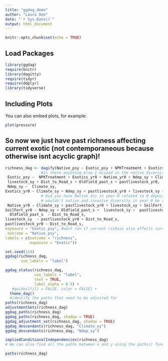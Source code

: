 ```yaml
---
title: "ggdag_demo"
author: "Laura Dee"
date: "`r Sys.Date()`"
output: html_document
---
```


```r
knitr::opts_chunk$set(echo = TRUE)
```


## Load Packages
```r
library(ggdag)
require(knitr)
library(dagitty)
require(tidyr)
require(ddplyr)
library(tidyverse)
```

## Including Plots

You can also embed plots, for example:

```r
plot(pressure)
```

## So now we just have past richness affecting current exotic (not contemporaneous because otherwise isnt acyclic graph)!
```r
richness_dag <- dagify(Native_psy ~ Exotic_psy + NPKTreatment + Exotics_yr0 + Native_yr0 + Ndep_sy + Climate_sy + SoilFert_yr0 +  livestock_sy + Dist_to_Road_s + Oldfield_past_s + pastlivestock_yr0, 
                #is there anything else I missed in the native diversity not in the exotic? or vice versa?
 Exotic_psy ~  NPKTreatment + Exotics_yr0 + Native_yr0 + Ndep_sy + Climate_sy + SoilFert_yr0 +
 livestock_sy + Dist_to_Road_s + Oldfield_past_s + pastlivestock_yr0, 
 Ndep_sy ~  Climate_sy, 
Exotics_yr0 ~ Climate_sy + Ndep_sy + pastlivestock_yr0 + livestock_sy + Dist_to_Road_s + SoilFert_yr0,
                # Did you have Native div in year 0 related to N deposition too?
                # wouldn't native and invasive diversity in year 0 be related too?
 Native_yr0 ~ Climate_sy + pastlivestock_yr0 + livestock_sy + SoilFert_yr0, 
SoilFert_yr0 ~ Ndep_sy + Oldfield_past_s +  livestock_sy +  pastlivestock_yr0, 
  Oldfield_past_s  ~ Dist_to_Road_s, 
livestock_sy  ~ pastlivestock_yr0 + Dist_to_Road_s,
pastlivestock_yr0 ~ Dist_to_Road_s, 
exposure = "Exotic_psy", #wont run if current richess also effects current exotic 
 outcome = "Native_psy",
labels = c(outcome = "richness",
           exposure = "Exotic"))

set.seed(124)
ggdag(richness_dag, 
       use_labels = "label")

ggdag_status(richness_dag,
             use_labels = "label",
             text = TRUE,
             label_alpha = 0.5) +
   #guides(fill = FALSE, color = FALSE) +
  theme_dag()
  #identify the paths that need to be adjusted for 
paths(richness_dag)
adjustmentSets(richness_dag)
ggdag_paths(richness_dag)
ggdag_paths(richness_dag, shadow = TRUE)
ggdag_adjustment_set(richness_dag, shadow = TRUE)
ggdag_descendants(richness_dag, "Climate_sy")
ggdag_descendants(richness_dag, "Ndep_sy")

impliedConditionalIndependencies(richness_dag)
# We can also find all the paths between x and y using the paths() function from the dagitty package. We can see that there are three open paths between x and y:

paths(richness_dag)
```
